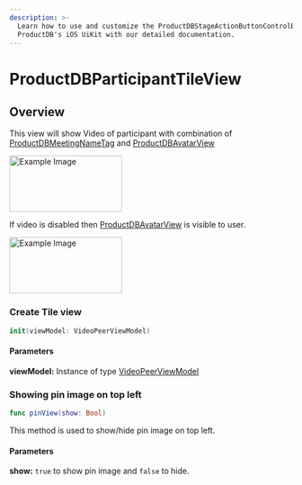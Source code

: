 ```yaml
---
description: >-
  Learn how to use and customize the ProductDBStageActionButtonControlBar component in
  ProductDB's iOS UiKit with our detailed documentation.
---
```


# ProductDBParticipantTileView

## Overview

This view will show Video of participant with combination of [ProductDBMeetingNameTag](/ios/components/ProductDB-name-tag) and [ProductDBAvatarView](/ios/components/ProductDB-avatar)

<img
  src="/static/ios/ios_participant-tile-view.png"
  alt="Example Image"
  width="200"
  height="100"
/>

If video is disabled then [ProductDBAvatarView](/ios/components/ProductDB-avatar) is visible to user.

<img
  src="/static/ios/ios_participant-tile-avatar-view.png"
  alt="Example Image"
  width="200"
  height="100"
/>

### Create Tile view

```swift
init(viewModel: VideoPeerViewModel)
```

#### Parameters

**viewModel:** Instance of type [VideoPeerViewModel](/ios/helper-classes/ProductDB-plugin-view-model)

### Showing pin image on top left

```swift
func pinView(show: Bool)
```

This method is used to show/hide pin image on top left.

#### Parameters

**show:** `true` to show pin image and `false` to hide.

<head>
  <title>iOS ProductDBWebinarStageToggleButton</title>
</head>
